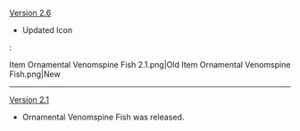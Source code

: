 {{Change History/Header}}
[[Version 2.6]]
* Updated Icon
:<gallery>
Item Ornamental Venomspine Fish 2.1.png|Old
Item Ornamental Venomspine Fish.png|New
</gallery>
----
[[Version 2.1]]
* Ornamental Venomspine Fish was released.